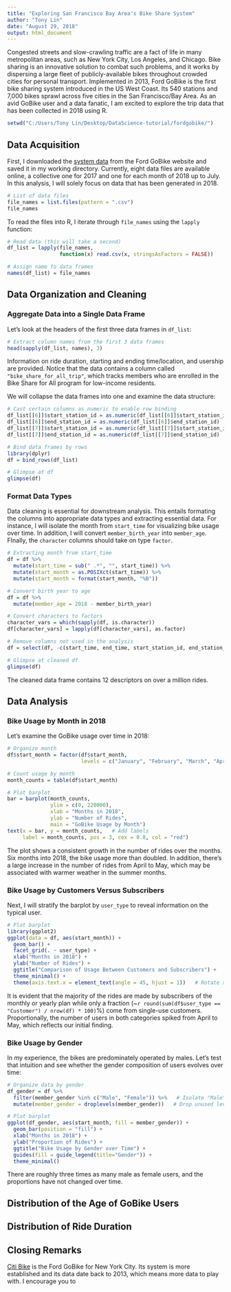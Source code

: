 ---
title: "Exploring San Francisco Bay Area's Bike Share System"
author: "Tony Lin"
date: "August 29, 2018"
output: html_document
---

Congested streets and slow-crawling traffic are a fact of life in many metropolitan areas, such as New York City, Los Angeles, and Chicago. Bike sharing is an innovative solution to combat such problems, and it works by dispersing a large fleet of publicly-available bikes throughout crowded cities for personal transport. Implemented in 2013, Ford GoBike is the first bike sharing system introduced in the US West Coast. Its 540 stations and 7,000 bikes sprawl across five cities in the San Francisco/Bay Area. As an avid GoBike user and a data fanatic, I am excited to explore the trip data that has been collected in 2018 using R.

```{r echo=FALSE}
setwd("C:/Users/Tony Lin/Desktop/DataScience-tutorial/fordgobike/")
```


## Data Acquisition

First, I downloaded the [system data](https://www.fordgobike.com/system-data) from the Ford GoBike website and saved it in my working directory. Currently, eight data files are available online, a collective one for 2017 and one for each month of 2018 up to July. In this analysis, I will solely focus on data that has been generated in 2018.

```{r}
# List of data files
file_names = list.files(pattern = ".csv")
file_names
```

To read the files into R, I iterate through `file_names` using the `lapply` function:

```{r}
# Read data (this will take a second)
df_list = lapply(file_names,
                 function(x) read.csv(x, stringsAsFactors = FALSE))

# Assign name to data frames
names(df_list) = file_names
```


## Data Organization and Cleaning

### Aggregate Data into a Single Data Frame

Let's look at the headers of the first three data frames in `df_list`:

```{r}
# Extract column names from the first 3 data frames
head(sapply(df_list, names), 3)
```

Information on ride duration, starting and ending time/location, and usership are provided. Notice that the data contains a column called `"bike_share_for_all_trip"`, which tracks members who are enrolled in the Bike Share for All program for low-income residents.

We will collapse the data frames into one and examine the data structure:

```{r warning=FALSE, message=FALSE}
# Cast certain columns as numeric to enable row binding
df_list[[6]]$start_station_id = as.numeric(df_list[[6]]$start_station_id)
df_list[[6]]$end_station_id = as.numeric(df_list[[6]]$end_station_id)
df_list[[7]]$start_station_id = as.numeric(df_list[[7]]$start_station_id)
df_list[[7]]$end_station_id = as.numeric(df_list[[7]]$end_station_id)

# Bind data frames by rows
library(dplyr)
df = bind_rows(df_list)

# Glimpse at df
glimpse(df)
```

### Format Data Types

Data cleaning is essential for downstream analysis. This entails formating the columns into appropriate data types and extracting essential data. For instance, I will isolate the month from `start_time` for visualizing bike usage over time. In addition, I will convert `member_birth_year` into `member_age`. FInally, the `character` columns should take on type `factor`.

```{r warning=FALSE}
# Extracting month from start_time
df = df %>%
  mutate(start_time = sub(" .*", "", start_time)) %>%
  mutate(start_month = as.POSIXct(start_time)) %>%
  mutate(start_month = format(start_month, "%B"))

# Convert birth year to age
df = df %>%
  mutate(member_age = 2018 - member_birth_year)

# Convert characters to factors
character_vars = which(sapply(df, is.character))
df[character_vars] = lapply(df[character_vars], as.factor)

# Remove columns not used in the analysis
df = select(df, -c(start_time, end_time, start_station_id, end_station_id, bike_id, member_birth_year))

# Glimpse at cleaned df
glimpse(df)
```

The cleaned data frame contains 12 descriptors on over a million rides.


## Data Analysis

### Bike Usage by Month in 2018

Let's examine the GoBike usage over time in 2018:

```{r}
# Organize month
df$start_month = factor(df$start_month, 
                        levels = c("January", "February", "March", "April", "May", "June", "July"))

# Count usage by month
month_counts = table(df$start_month)

# Plot barplot
bar = barplot(month_counts,
              ylim = c(0, 220000),
              xlab = "Months in 2018",
              ylab = "Number of Rides",
              main = "GoBike Usage by Month")
text(x = bar, y = month_counts,   # Add labels
     label = month_counts, pos = 3, cex = 0.8, col = "red")  
```

The plot shows a consistent growth in the number of rides over the months. Six months into 2018, the bike usage more than doubled. In addition, there's a large increase in the number of rides from April to May, which may be associated with warmer weather in the summer months.

### Bike Usage by Customers Versus Subscribers

Next, I will stratify the barplot by `user_type` to reveal information on the typical user.

```{r}
# Plot barplot
library(ggplot2)
ggplot(data = df, aes(start_month)) + 
  geom_bar() +
  facet_grid(. ~ user_type) +
  xlab("Months in 2018") + 
  ylab("Number of Rides") +
  ggtitle("Comparison of Usage Between Customers and Subscribers") +
  theme_minimal() +
  theme(axis.text.x = element_text(angle = 45, hjust = 1))   # Rotate x-axis labels
```

It is evident that the majority of the rides are made by subscribers of the monthly or yearly plan while only a fraction (~`r round(sum(df$user_type == "Customer") / nrow(df) * 100)`%) come from single-use customers. Proportionally, the number of users in both categories spiked from April to May, which reflects our initial finding.

### Bike Usage by Gender

In my experience, the bikes are predominately operated by males. Let's test that intuition and see whether the gender composition of users evolves over time:

```{r}
# Organize data by gender
df_gender = df %>%
  filter(member_gender %in% c("Male", "Female")) %>%   # Isolate "Male" and "Female" genders
  mutate(member_gender = droplevels(member_gender))   # Drop unused levels

# Plot barplot
ggplot(df_gender, aes(start_month, fill = member_gender)) +
  geom_bar(position = "fill") +
  xlab("Months in 2018") + 
  ylab("Proportion of Rides") +
  ggtitle("Bike Usage by Gender over Time") +
  guides(fill = guide_legend(title="Gender")) +
  theme_minimal()
```

There are roughly three times as many male as female users, and the proportions have not changed over time.

## Distribution of the Age of GoBike Users




## Distribution of Ride Duration








## Closing Remarks

[Citi Bike](https://www.citibikenyc.com/system-data) is the Ford GoBike for New York City. Its system is more established and its data date back to 2013, which means more data to play with. I encourage you to 

